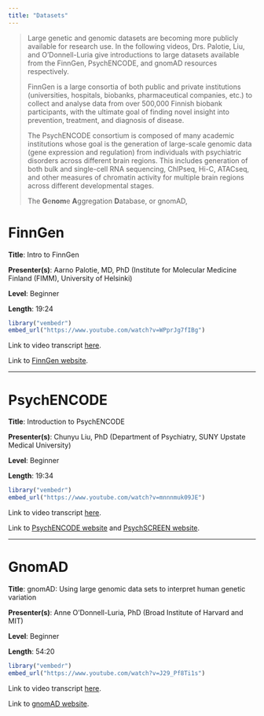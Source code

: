```yaml
---
title: "Datasets"
---
```


> Large genetic and genomic datasets are becoming more publicly available for research use. In the following videos, Drs. Palotie, Liu, and O'Donnell-Luria give introductions to large datasets available from the FinnGen, PsychENCODE, and gnomAD resources respectively.
>
> FinnGen is a large consortia of both public and private institutions (universities, hospitals, biobanks, pharmaceutical companies, etc.) to collect and analyse data from over 500,000 Finnish biobank participants, with the ultimate goal of finding novel insight into prevention, treatment, and diagnosis of disease.
>
> The PsychENCODE consortium is composed of many academic institutions whose goal is the generation of large-scale genomic data (gene expression and regulation) from individuals with psychiatric disorders across different brain regions. This includes generation of both bulk and single-cell RNA sequencing, ChIPseq, Hi-C, ATACseq, and other measures of chromatin activity for multiple brain regions across different developmental stages.
>
> The **G**e**nom**e **A**ggregation **D**atabase, or gnomAD,

# FinnGen {#sec-section1}

**Title**: Intro to FinnGen

**Presenter(s)**: Aarno Palotie, MD, PhD (Institute for Molecular Medicine Finland (FIMM), University of Helsinki)

**Level**: Beginner

**Length**: 19:24

```r
library("vembedr")
embed_url("https://www.youtube.com/watch?v=WPprJg7fIBg")
```

Link to video transcript [here](software_datasets_transcript.qmd#sec-video1).

Link to [FinnGen website](https://www.finngen.fi/en).

------------------------------------------------------------------------

# PsychENCODE {#sec-section2}

**Title**: Introduction to PsychENCODE

**Presenter(s)**: Chunyu Liu, PhD (Department of Psychiatry, SUNY Upstate Medical University)

**Level**: Beginner

**Length**: 19:34

```r
library("vembedr")
embed_url("https://www.youtube.com/watch?v=mnnnmuk09JE")
```

Link to video transcript [here](software_datasets_transcript.qmd#sec-video2).

Link to [PsychENCODE website](https://psychencode.synapse.org) and [PsychSCREEN website](http://psychscreen.beta.wenglab.org/main/search).

------------------------------------------------------------------------

# GnomAD

**Title**: gnomAD: Using large genomic data sets to interpret human genetic variation

**Presenter(s)**: Anne O'Donnell-Luria, PhD (Broad Institute of Harvard and MIT)

**Level**: Beginner

**Length**: 54:20

```r
library("vembedr")
embed_url("https://www.youtube.com/watch?v=J29_Pf8Ti1s")
```

Link to video transcript [here](software_datasets_transcript.qmd#sec-section3).

Link to [gnomAD website](https://gnomad.broadinstitute.org/).
